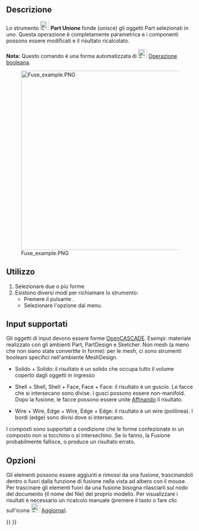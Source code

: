 <languages/>

{{Docnav/it
|[[Part_Cut/it|Taglio]]
|[[Part_Common/it|Intersezione]]
|[[Part_Workbench/it|Part]]
|IconL=Part_Cut.svg
|IconR=Part_Common.svg
|IconC=Workbench_Part.svg
}}

{{GuiCommand/it
|Name=Part Fuse
|Name=Part Unione
|MenuLocation=Parte → Operazione booleana → Unione
|Workbenches=[[Part_Workbench/it|Part]]
|SeeAlso=[[Part_Boolean/it|Part Operazione boooleana]], [[Part_Cut/it|Part Taglio]], [[Part_Common/it|Part Interszione]]
}}

<span id="Description"></span>
==Descrizione==

Lo strumento [[Image:Part_Fuse.svg|24px]] '''Part Unione''' fonde (unisce) gli oggetti Part selezionati in uno. Questa operazione è completamente parametrica e i componenti possono essere modificati e il risultato ricalcolato.

<div class="mw-translate-fuzzy">
'''Nota:''' Questo comando è una forma automatizzata di [[Image:Part_Booleans.svg|link=Part_Boolean|24px]] [[Part Boolean/it|Operazione booleana]].
</div>

[[Image:Fuse_example.PNG|480px]]

<span id="Usage"></span>
==Utilizzo==

# Selezionare due o più forme
# Esistono diversi modi per richiamare lo strumento:
#* Premere il pulsante {{Button|[[Image:Part_Fuse.svg|16px]] [[Part_Fuse/it|Unione]]}}.
#* Selezionare l'opzione {{MenuCommand|Parte → Operazione booleana → [[Image:Part_Fuse.svg|16px]] Unione}} dal menu.

<span id="Supported_inputs"></span>
== Input supportati ==

Gli oggetti di input devono essere forme [[OpenCASCADE/it|OpenCASCADE]]. Esempi: materiale realizzato con gli ambienti Part, PartDesign e Sketcher. Non mesh (a meno che non siano state convertite in forme): per le mesh, ci sono strumenti booleani specifici nell'ambiente MeshDesign.

* Solido + Solido: il risultato è un solido che occupa tutto il volume coperto dagli oggetti in ingresso

* Shell + Shell, Shell + Face, Face + Face: il risultato è un guscio. Le facce che si intersecano sono divise. I gusci possono essere non-manifold. Dopo la fusione, le facce possono essere unite [[Part_RefineShape/it|Affinando]] il risultato.

* Wire + Wire, Edge + Wire, Edge + Edge: il risultato è un wire (polilinea). I bordi (edge) sono divisi dove si intersecano. 

I composti sono supportati a condizione che le forme confezionate in un composto non si tocchino o si intersechino. Se lo fanno, la Fusione probabilmente fallisce, o produce un risultato errato.

<span id="Options"></span>
== Opzioni ==

Gli elementi possono essere aggiunti e rimossi da una fusione, trascinandoli dentro o fuori dalla funzione di fusione nella vista ad albero con il mouse. Per trascinare gli elementi fuori da una fusione bisogna rilasciarli sul nodo del documento (il nome del file) del proprio modello. Per visualizzare i risultati è necessario un ricalcolo manuale (premere il tasto {{KEY|F5}} o fare clic sull'icona [[Image:Std_Refresh.svg|24px]] [[Std_Refresh/it|Aggiorna]]). 


{{Docnav/it
|[[Part_Cut/it|Sottrai]]
|[[Part_Common/it|Interseca]]
|[[Part_Workbench/it|Part]]
|IconL=Part_Cut.svg
|IconR=Part_Common.svg
|IconC=Workbench_Part.svg
}}

{{Part_Tools_navi{{#translation:}}}}
{{Userdocnavi{{#translation:}}}}